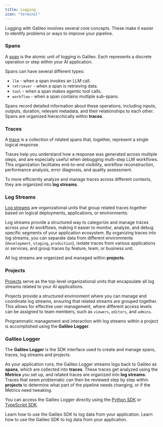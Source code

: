 ```yaml
---
title: Logging
icon: "terminal"
---
```


Logging with Galileo involves several core concepts. These make it easier to identify problems or ways to improve your pipeline.

### **Spans**

A [span](/concepts/spans) is the atomic unit of logging in Galileo. Each represents a discrete operation or step within your AI application.

Spans can have several different types:

- `llm` - when a span invokes an LLM call.
- `retriever` - when a span is retrieving data.
- `tool` - when a span makes agentic tool calls.
- `workflow` - when a span contains multiple sub-spans.

Spans record detailed information about these operations, including inputs, outputs, duration, relevant metadata, and their relationships to each other. Spans are organized hierarchically within **traces**.

### **Traces**

A [trace](/concepts/traces) is a collection of related spans that, together, represent a single logical response.

Traces help you understand how a response was generated across multiple steps, and are especially useful when debugging multi-step LLM workflows. This organization facilitates end-to-end visibility, workflow reconstruction, performance analysis, error diagnosis, and quality assessment.

To more efficiently analyze and manage traces across different contexts, they are organized into **log streams**.

### **Log Streams**

[Log streams](/concepts/logstreams) ​are organizational units that group related traces together based on logical deployments, applications, or environments.

Log streams provide a structured way to categorize and manage traces across your AI workflows, making it easier to monitor, analyze, and debug specific segments of your application ecosystem. By organizing traces into log streams, you can separate data from different environments (`development`, `staging`, `production`), isolate traces from various applications or services, and group traces by feature, team, or business unit.

All log streams are organized and managed within **projects**.

### **Projects**

[Projects](/concepts/projects) serve as the top-level organizational units that encapsulate all log streams related to your AI applications.

Projects provide a structured environment where you can manage and coordinate log streams, ensuring that related streams are grouped together. This allows for effective user management, where different access levels can be assigned to team members, such as `viewers`, `editors`, and `admins`.

Programmatic management and interaction with log streams within a project is accomplished using the **Galileo Logger**.

### **Galileo Logger**

The **Galileo Logger** is the SDK interface used to create and manage spans, traces, log streams and projects.

As your application runs, the Galileo Logger streams logs back to Galileo as **spans**, which are collected into **traces**. These traces get analyzed using the **Metrics** you set up, and related traces are organized into **log streams**. Traces that seem problematic can then be reviewed step by step within **projects** to determine what part of the pipeline needs changing, or if the Metrics need tweaking.

You can access the Galileo Logger directly using the [Python SDK](/sdk-api/python/overview) or [TypeScript SDK](/sdk-api/typescript/overview).

<Card title="Learn about logging in Python" icon="python" href="/sdk-api/python/overview">
  Learn how to use the Galileo SDK to log data from your application.

</Card>

<Card title="Learn about logging in TypeScript" icon="js" href="/sdk-api/typescript/overview">
  Learn how to use the Galileo SDK to log data from your application.

</Card>
